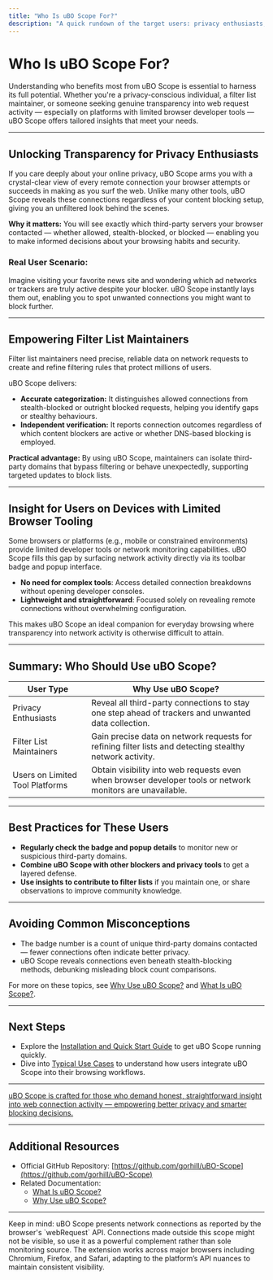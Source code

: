 ```yaml
---
title: "Who Is uBO Scope For?"
description: "A quick rundown of the target users: privacy enthusiasts, filter list maintainers, and anyone wanting genuine insight into web request activity, even on platforms with limited browser tooling."
---
```


# Who Is uBO Scope For?

Understanding who benefits most from uBO Scope is essential to harness its full potential. Whether you're a privacy-conscious individual, a filter list maintainer, or someone seeking genuine transparency into web request activity — especially on platforms with limited browser developer tools — uBO Scope offers tailored insights that meet your needs.

---

## Unlocking Transparency for Privacy Enthusiasts

If you care deeply about your online privacy, uBO Scope arms you with a crystal-clear view of every remote connection your browser attempts or succeeds in making as you surf the web. Unlike many other tools, uBO Scope reveals these connections regardless of your content blocking setup, giving you an unfiltered look behind the scenes.

**Why it matters:** You will see exactly which third-party servers your browser contacted — whether allowed, stealth-blocked, or blocked — enabling you to make informed decisions about your browsing habits and security.

### Real User Scenario:
Imagine visiting your favorite news site and wondering which ad networks or trackers are truly active despite your blocker. uBO Scope instantly lays them out, enabling you to spot unwanted connections you might want to block further.

---

## Empowering Filter List Maintainers

Filter list maintainers need precise, reliable data on network requests to create and refine filtering rules that protect millions of users.

uBO Scope delivers:

- **Accurate categorization:** It distinguishes allowed connections from stealth-blocked or outright blocked requests, helping you identify gaps or stealthy behaviours.
- **Independent verification:** It reports connection outcomes regardless of which content blockers are active or whether DNS-based blocking is employed.

**Practical advantage:** By using uBO Scope, maintainers can isolate third-party domains that bypass filtering or behave unexpectedly, supporting targeted updates to block lists.

---

## Insight for Users on Devices with Limited Browser Tooling

Some browsers or platforms (e.g., mobile or constrained environments) provide limited developer tools or network monitoring capabilities. uBO Scope fills this gap by surfacing network activity directly via its toolbar badge and popup interface.

- **No need for complex tools**: Access detailed connection breakdowns without opening developer consoles.
- **Lightweight and straightforward**: Focused solely on revealing remote connections without overwhelming configuration.

This makes uBO Scope an ideal companion for everyday browsing where transparency into network activity is otherwise difficult to attain.

---

## Summary: Who Should Use uBO Scope?

| User Type                       | Why Use uBO Scope?                                                                                          |
|--------------------------------|------------------------------------------------------------------------------------------------------------|
| Privacy Enthusiasts             | Reveal all third-party connections to stay one step ahead of trackers and unwanted data collection.         |
| Filter List Maintainers         | Gain precise data on network requests for refining filter lists and detecting stealthy network activity.    |
| Users on Limited Tool Platforms | Obtain visibility into web requests even when browser developer tools or network monitors are unavailable.   |

---

## Best Practices for These Users

- **Regularly check the badge and popup details** to monitor new or suspicious third-party domains.
- **Combine uBO Scope with other blockers and privacy tools** to get a layered defense.
- **Use insights to contribute to filter lists** if you maintain one, or share observations to improve community knowledge.

---

## Avoiding Common Misconceptions

- The badge number is a count of unique third-party domains contacted — fewer connections often indicate better privacy.
- uBO Scope reveals connections even beneath stealth-blocking methods, debunking misleading block count comparisons.

For more on these topics, see [Why Use uBO Scope?](https://docs.example.com/overview/intro-value/value-proposition) and [What Is uBO Scope?](https://docs.example.com/overview/intro-value/about-ubo-scope).

---

## Next Steps

- Explore the [Installation and Quick Start Guide](/getting_started/installation_and_setup/first_run_and_quick_start) to get uBO Scope running quickly.
- Dive into [Typical Use Cases](/overview/usecases-integrations/typical-usecases) to understand how users integrate uBO Scope into their browsing workflows.

---

<u>uBO Scope is crafted for those who demand honest, straightforward insight into web connection activity — empowering better privacy and smarter blocking decisions.</u>

---

## Additional Resources

- Official GitHub Repository: [https://github.com/gorhill/uBO-Scope](https://github.com/gorhill/uBO-Scope)
- Related Documentation:
  - [What Is uBO Scope?](https://docs.example.com/overview/intro-value/about-ubo-scope)
  - [Why Use uBO Scope?](https://docs.example.com/overview/intro-value/value-proposition)

---

<Callout type="tip">
Keep in mind: uBO Scope presents network connections as reported by the browser's `webRequest` API. Connections made outside this scope might not be visible, so use it as a powerful complement rather than sole monitoring source.
</Callout>

<Callout type="note">
The extension works across major browsers including Chromium, Firefox, and Safari, adapting to the platform’s API nuances to maintain consistent visibility.
</Callout>
